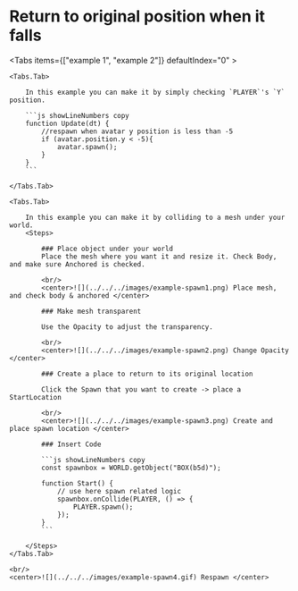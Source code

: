
# Return to original position when it falls

<Tabs items={["example 1", "example 2"]} defaultIndex="0" >
    
    <Tabs.Tab>

        In this example you can make it by simply checking `PLAYER`'s `Y` position.

        ```js showLineNumbers copy
        function Update(dt) {
            //respawn when avatar y position is less than -5
            if (avatar.position.y < -5){
                avatar.spawn();
            }
        }
        ```

    </Tabs.Tab>

    <Tabs.Tab>

        In this example you can make it by colliding to a mesh under your world.
        <Steps>

            ### Place object under your world
            Place the mesh where you want it and resize it. Check Body, and make sure Anchored is checked.

            <br/>
            <center>![](../../../images/example-spawn1.png) Place mesh, and check body & anchored </center>

            ### Make mesh transparent

            Use the Opacity to adjust the transparency.

            <br/>
            <center>![](../../../images/example-spawn2.png) Change Opacity </center>

            ### Create a place to return to its original location

            Click the Spawn that you want to create -> place a StartLocation

            <br/>
            <center>![](../../../images/example-spawn3.png) Create and place spawn location </center>

            ### Insert Code

            ```js showLineNumbers copy
            const spawnbox = WORLD.getObject("BOX(b5d)");

            function Start() {
                // use here spawn related logic
                spawnbox.onCollide(PLAYER, () => {
                    PLAYER.spawn();
                });
            }
            ```

        </Steps>
    </Tabs.Tab>

    <br/>
    <center>![](../../../images/example-spawn4.gif) Respawn </center>

</Tabs>
